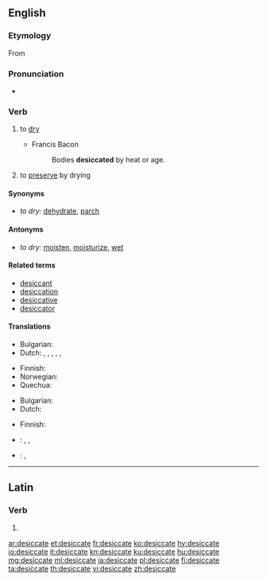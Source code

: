 ==English==

===Etymology===
From {{etyl|la|en}} {{term/t|la|dēsiccō}}

===Pronunciation===
* {{a|UK}} {{IPA|/ˈdɛs.ɪ.keɪt/}}

===Verb===
{{en-verb|desiccat|ing}}

# {{context|transitive|lang=en}} to [[dry]]
#* Francis Bacon
#*: Bodies '''desiccated''' by heat or age.
# {{context|transitive|lang=en}} to [[preserve]] by drying

====Synonyms====
* ''to dry:'' [[dehydrate]], [[parch]]

====Antonyms====
* ''to dry:'' [[moisten]], [[moisturize]], [[wet]]

====Related terms====
* [[desiccant]]
* [[desiccation]]
* [[desiccative]]
* [[desiccator]]

====Translations====
{{trans-top|to dry}}
* Bulgarian: {{t+|bg|изсушавам}}
* Dutch: {{t+|nl|drogen}}, {{t+|nl|dehydreren}}, {{t|nl|deshydrateren}}, {{t|nl|ontwateren}}, {{t|nl|uitdrogen}}, {{t+|nl|verdrogen}}
{{trans-mid}}
* Finnish: {{t+|fi|kuivata}}
* Norwegian: {{t|no|å tørke}}
* Quechua: {{t|qu|ch'akichiy}}
{{trans-bottom}}

{{trans-top|to preserve by drying}}
* Bulgarian: {{t+|bg|суша}}
* Dutch: {{t+|nl|drogen}}
{{trans-mid}}
* Finnish: {{t+|fi|kuivata}}
{{trans-bottom}}

{{checktrans-top}}
* {{ttbc|fr}}: {{t+|fr|secher}}, {{t+|fr|déshydrater}}, {{t|fr|[[mettre]] [[à sec]]}} <!-- was "[[mettre]] [[à sec]]" - assumed sum-of-parts; if an idiom, remove the wikilinks to the individual words. see [[User:Kephir/gadgets/xte#Translation_fixing]] -->
* {{ttbc|de}}: {{t+|de|trocknen}}, {{t|de|dehydratieren}}
{{trans-bottom}}

----

==Latin==

===Verb===
{{la-verb-form|dēsiccāte}}

# {{conjugation of|dēsiccō||2|p|pres|act|imp|lang=la}}

[[ar:desiccate]]
[[et:desiccate]]
[[fr:desiccate]]
[[ko:desiccate]]
[[hy:desiccate]]
[[io:desiccate]]
[[it:desiccate]]
[[kn:desiccate]]
[[ku:desiccate]]
[[hu:desiccate]]
[[mg:desiccate]]
[[ml:desiccate]]
[[ja:desiccate]]
[[pl:desiccate]]
[[fi:desiccate]]
[[ta:desiccate]]
[[th:desiccate]]
[[vi:desiccate]]
[[zh:desiccate]]